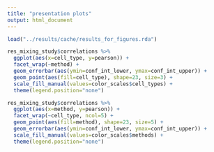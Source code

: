 ```yaml
---
title: "presentation plots"
output: html_document
---
```


```r
load("../results/cache/results_for_figures.rda")
```


```r
res_mixing_study$correlations %>%
  ggplot(aes(x=cell_type, y=pearson)) + 
  facet_wrap(~method) + 
  geom_errorbar(aes(ymin=conf_int_lower, ymax=conf_int_upper)) + 
  geom_point(aes(fill=cell_type), shape=23, size=3) +
  scale_fill_manual(values=color_scales$cell_types) + 
  theme(legend.position="none")

```



```r
res_mixing_study$correlations %>%
  ggplot(aes(x=method, y=pearson)) + 
  facet_wrap(~cell_type, ncol=5) + 
  geom_point(aes(fill=method), shape=23, size=5) +
  geom_errorbar(aes(ymin=conf_int_lower, ymax=conf_int_upper)) + 
  scale_fill_manual(values=color_scales$methods) + 
  theme(legend.position="none")

```